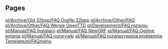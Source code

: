 
== Pages ==
[[pl/Archive/Old 32bpp/FAQ Grafiki 32bpp]]
[[pl/Archive/Other/FAQ]]
[[pl/Archive/Other/FAQ Wersje OpenTTD]]
[[pl/Development/FAQ rozwoju]]
[[pl/Manual/FAQ Instalacji]]
[[pl/Manual/FAQ NewGRF]]
[[pl/Manual/FAQ Ogólne pytania]]
[[pl/Manual/FAQ rozgrywki]]
[[pl/Manual/FAQ rozwiązywania problemów]]
[[Template/pl/FAQmenu]]
